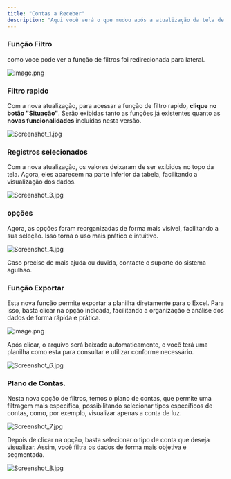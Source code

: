 ```yaml
---
title: "Contas a Receber"
description: "Aqui você verá o que mudou após a atualização da tela de Contas a Receber."
---
```


### **Função Filtro**

como voce pode ver a função de filtros foi redirecionada para lateral.

![image.png](/images/image.png)

### Filtro rapido

Com a nova atualização, para acessar a função de filtro rapido, **clique no botão "Situação"**. Serão exibidas tanto as funções já existentes quanto as **novas funcionalidades** incluídas nesta versão.

![Screenshot_1.jpg](/images/Screenshot_1.jpg)

### Registros selecionados

Com a nova atualização, os valores deixaram de ser exibidos no topo da tela. Agora, eles aparecem na parte inferior da tabela, facilitando a visualização dos dados.

![Screenshot_3.jpg](/images/Screenshot_3.jpg)

### opções

Agora, as opções foram reorganizadas de forma mais visível, facilitando a sua seleção. Isso torna o uso mais prático e intuitivo.

![Screenshot_4.jpg](/images/Screenshot_4.jpg)

Caso precise de mais ajuda ou duvida, contacte o suporte do sistema agulhao.

### Função Exportar

Esta nova função permite exportar a planilha diretamente para o Excel. Para isso, basta clicar na opção indicada, facilitando a organização e análise dos dados de forma rápida e prática.

![image.png](/images/image.png)

Após clicar, o arquivo será baixado automaticamente, e você terá uma planilha como esta para consultar e utilizar conforme necessário.

![Screenshot_6.jpg](/images/Screenshot_6.jpg)

### **Plano de Contas.**

Nesta nova opção de filtros, temos o plano de contas, que permite uma filtragem mais específica, possibilitando selecionar tipos específicos de contas, como, por exemplo, visualizar apenas a conta de luz.

![Screenshot_7.jpg](/images/Screenshot_7.jpg)

Depois de clicar na opção, basta selecionar o tipo de conta que deseja visualizar. Assim, você filtra os dados de forma mais objetiva e segmentada.

![Screenshot_8.jpg](/images/Screenshot_8.jpg)